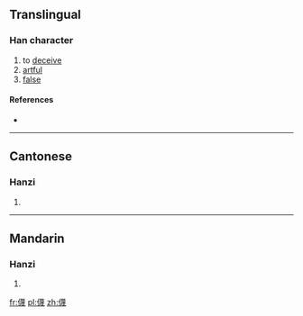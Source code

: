 ==Translingual==

===Han character===
{{Han char|rn=9|rad=人|as=15|sn=17|four=|canj=人廿田戈 (OTWI)|ids=⿰[[亻]][[蔑]]}}

# to [[deceive]]
# [[artful]]
# [[false]]

====References====
* {{Han ref|kx=0120.150|hdz=10233.010|uh=349D|ud=13469}}

----

==Cantonese==

===Hanzi===
{{yue-hanzi|jyut=|y=jiu5, mit6}}

# {{defn|lang=yue|sort=人15}}

----

==Mandarin==

===Hanzi===
{{cmn-hanzi|pin=[[miè]] ([[mie4]]), [[wà]] ([[wa4]])|wg=mieh<sup>4</sup>, wa<sup>4</sup>}}

# {{defn|lang=cmn|sort=人15}}

[[fr:㒝]]
[[pl:㒝]]
[[zh:㒝]]